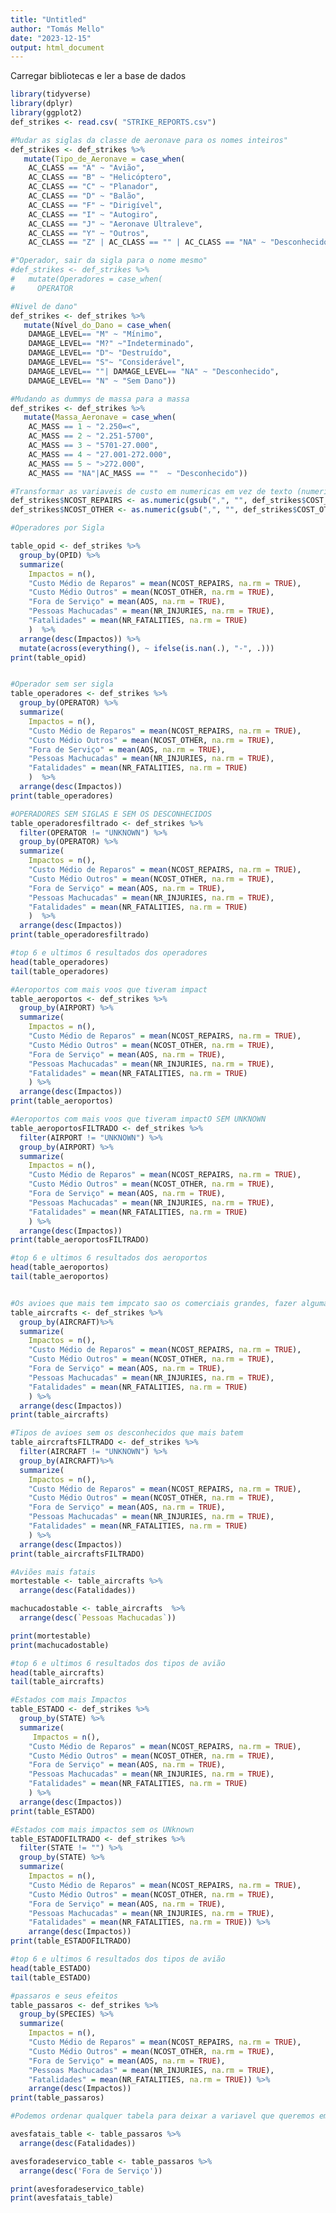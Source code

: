 ---
title: "Untitled"
author: "Tomás Mello"
date: "2023-12-15"
output: html_document
---
Carregar bibliotecas e ler a base de dados
```{r message=FALSE, warning=FALSE}
library(tidyverse)
library(dplyr)
library(ggplot2)
def_strikes <- read.csv( "STRIKE_REPORTS.csv")
```

```{r}
#Mudar as siglas da classe de aeronave para os nomes inteiros"
def_strikes <- def_strikes %>%
   mutate(Tipo_de_Aeronave = case_when(
    AC_CLASS == "A" ~ "Avião",
    AC_CLASS == "B" ~ "Helicóptero",
    AC_CLASS == "C" ~ "Planador",
    AC_CLASS == "D" ~ "Balão",
    AC_CLASS == "F" ~ "Dirigível",
    AC_CLASS == "I" ~ "Autogiro",
    AC_CLASS == "J" ~ "Aeronave Ultraleve",
    AC_CLASS == "Y" ~ "Outros",
    AC_CLASS == "Z" | AC_CLASS == "" | AC_CLASS == "NA" ~ "Desconhecido"))

#"Operador, sair da sigla para o nome mesmo"
#def_strikes <- def_strikes %>%
#   mutate(Operadores = case_when(
#     OPERATOR

#Nivel de dano"
def_strikes <- def_strikes %>%
   mutate(Nível_do_Dano = case_when(
    DAMAGE_LEVEL== "M" ~ "Mínimo",
    DAMAGE_LEVEL== "M?" ~"Indeterminado",
    DAMAGE_LEVEL== "D"~ "Destruído",
    DAMAGE_LEVEL== "S"~ "Considerável",
    DAMAGE_LEVEL== ""| DAMAGE_LEVEL== "NA" ~ "Desconhecido",
    DAMAGE_LEVEL== "N" ~ "Sem Dano"))

#Mudando as dummys de massa para a massa
def_strikes <- def_strikes %>%
   mutate(Massa_Aeronave = case_when(
    AC_MASS == 1 ~ "2.250=<",
    AC_MASS == 2 ~ "2.251-5700",
    AC_MASS == 3 ~ "5701-27.000",
    AC_MASS == 4 ~ "27.001-272.000",
    AC_MASS == 5 ~ ">272.000",
    AC_MASS == "NA"|AC_MASS == ""  ~ "Desconhecido"))

#Transformar as variaveis de custo em numericas em vez de texto (numeric em vez de string)
def_strikes$NCOST_REPAIRS <- as.numeric(gsub(",", "", def_strikes$COST_REPAIRS))    
def_strikes$NCOST_OTHER <- as.numeric(gsub(",", "", def_strikes$COST_OTHER))  
```

```{r}
#Operadores por Sigla

table_opid <- def_strikes %>%
  group_by(OPID) %>%
  summarize(
    Impactos = n(),
    "Custo Médio de Reparos" = mean(NCOST_REPAIRS, na.rm = TRUE),
    "Custo Médio Outros" = mean(NCOST_OTHER, na.rm = TRUE),
    "Fora de Serviço" = mean(AOS, na.rm = TRUE),
    "Pessoas Machucadas" = mean(NR_INJURIES, na.rm = TRUE),
    "Fatalidades" = mean(NR_FATALITIES, na.rm = TRUE)
    )  %>%
  arrange(desc(Impactos)) %>%
  mutate(across(everything(), ~ ifelse(is.nan(.), "-", .)))
print(table_opid)


#Operador sem ser sigla
table_operadores <- def_strikes %>%
  group_by(OPERATOR) %>%
  summarize(
    Impactos = n(),
    "Custo Médio de Reparos" = mean(NCOST_REPAIRS, na.rm = TRUE),
    "Custo Médio Outros" = mean(NCOST_OTHER, na.rm = TRUE),
    "Fora de Serviço" = mean(AOS, na.rm = TRUE),
    "Pessoas Machucadas" = mean(NR_INJURIES, na.rm = TRUE),
    "Fatalidades" = mean(NR_FATALITIES, na.rm = TRUE)
    )  %>%
  arrange(desc(Impactos))
print(table_operadores)

#OPERADORES SEM SIGLAS E SEM OS DESCONHECIDOS
table_operadoresfiltrado <- def_strikes %>%
  filter(OPERATOR != "UNKNOWN") %>%
  group_by(OPERATOR) %>%
  summarize(
    Impactos = n(),
    "Custo Médio de Reparos" = mean(NCOST_REPAIRS, na.rm = TRUE),
    "Custo Médio Outros" = mean(NCOST_OTHER, na.rm = TRUE),
    "Fora de Serviço" = mean(AOS, na.rm = TRUE),
    "Pessoas Machucadas" = mean(NR_INJURIES, na.rm = TRUE),
    "Fatalidades" = mean(NR_FATALITIES, na.rm = TRUE)
    )  %>%
  arrange(desc(Impactos))
print(table_operadoresfiltrado)

#top 6 e ultimos 6 resultados dos operadores
head(table_operadores)
tail(table_operadores)

#Aeroportos com mais voos que tiveram impact
table_aeroportos <- def_strikes %>%
  group_by(AIRPORT) %>%
  summarize(
    Impactos = n(),
    "Custo Médio de Reparos" = mean(NCOST_REPAIRS, na.rm = TRUE),
    "Custo Médio Outros" = mean(NCOST_OTHER, na.rm = TRUE),
    "Fora de Serviço" = mean(AOS, na.rm = TRUE),
    "Pessoas Machucadas" = mean(NR_INJURIES, na.rm = TRUE),
    "Fatalidades" = mean(NR_FATALITIES, na.rm = TRUE)
    ) %>%
  arrange(desc(Impactos))
print(table_aeroportos)

#Aeroportos com mais voos que tiveram impactO SEM UNKNOWN
table_aeroportosFILTRADO <- def_strikes %>%
  filter(AIRPORT != "UNKNOWN") %>%
  group_by(AIRPORT) %>%
  summarize(
    Impactos = n(),
    "Custo Médio de Reparos" = mean(NCOST_REPAIRS, na.rm = TRUE),
    "Custo Médio Outros" = mean(NCOST_OTHER, na.rm = TRUE),
    "Fora de Serviço" = mean(AOS, na.rm = TRUE),
    "Pessoas Machucadas" = mean(NR_INJURIES, na.rm = TRUE),
    "Fatalidades" = mean(NR_FATALITIES, na.rm = TRUE)
    ) %>%
  arrange(desc(Impactos))
print(table_aeroportosFILTRADO)

#top 6 e ultimos 6 resultados dos aeroportos
head(table_aeroportos)
tail(table_aeroportos)


#Os avioes que mais tem impcato sao os comerciais grandes, fazer alguma analise de correlação com o dano, porque acho que eles nao tem muitos danos
table_aircrafts <- def_strikes %>%
  group_by(AIRCRAFT)%>%
  summarize(
    Impactos = n(),
    "Custo Médio de Reparos" = mean(NCOST_REPAIRS, na.rm = TRUE),
    "Custo Médio Outros" = mean(NCOST_OTHER, na.rm = TRUE),
    "Fora de Serviço" = mean(AOS, na.rm = TRUE),
    "Pessoas Machucadas" = mean(NR_INJURIES, na.rm = TRUE),
    "Fatalidades" = mean(NR_FATALITIES, na.rm = TRUE)
    ) %>%
  arrange(desc(Impactos))
print(table_aircrafts)

#Tipos de avioes sem os desconhecidos que mais batem
table_aircraftsFILTRADO <- def_strikes %>%
  filter(AIRCRAFT != "UNKNOWN") %>%
  group_by(AIRCRAFT)%>%
  summarize(
    Impactos = n(),
    "Custo Médio de Reparos" = mean(NCOST_REPAIRS, na.rm = TRUE),
    "Custo Médio Outros" = mean(NCOST_OTHER, na.rm = TRUE),
    "Fora de Serviço" = mean(AOS, na.rm = TRUE),
    "Pessoas Machucadas" = mean(NR_INJURIES, na.rm = TRUE),
    "Fatalidades" = mean(NR_FATALITIES, na.rm = TRUE)
    ) %>%
  arrange(desc(Impactos))
print(table_aircraftsFILTRADO)

#Aviões mais fatais
mortestable <- table_aircrafts %>%
  arrange(desc(Fatalidades))

machucadostable <- table_aircrafts  %>%
  arrange(desc(`Pessoas Machucadas`))

print(mortestable)
print(machucadostable)

#top 6 e ultimos 6 resultados dos tipos de avião
head(table_aircrafts)
tail(table_aircrafts)

#Estados com mais Impactos
table_ESTADO <- def_strikes %>%
  group_by(STATE) %>%
  summarize(
     Impactos = n(),
    "Custo Médio de Reparos" = mean(NCOST_REPAIRS, na.rm = TRUE),
    "Custo Médio Outros" = mean(NCOST_OTHER, na.rm = TRUE),
    "Fora de Serviço" = mean(AOS, na.rm = TRUE),
    "Pessoas Machucadas" = mean(NR_INJURIES, na.rm = TRUE),
    "Fatalidades" = mean(NR_FATALITIES, na.rm = TRUE)
    ) %>%
  arrange(desc(Impactos))
print(table_ESTADO)

#Estados com mais impactos sem os UNknown
table_ESTADOFILTRADO <- def_strikes %>%
  filter(STATE != "") %>%
  group_by(STATE) %>%
  summarize(
    Impactos = n(),
    "Custo Médio de Reparos" = mean(NCOST_REPAIRS, na.rm = TRUE),
    "Custo Médio Outros" = mean(NCOST_OTHER, na.rm = TRUE),
    "Fora de Serviço" = mean(AOS, na.rm = TRUE),
    "Pessoas Machucadas" = mean(NR_INJURIES, na.rm = TRUE),
    "Fatalidades" = mean(NR_FATALITIES, na.rm = TRUE)) %>%
    arrange(desc(Impactos))
print(table_ESTADOFILTRADO)

#top 6 e ultimos 6 resultados dos tipos de avião
head(table_ESTADO)
tail(table_ESTADO)

#passaros e seus efeitos
table_passaros <- def_strikes %>%
  group_by(SPECIES) %>%
  summarize(
    Impactos = n(),
    "Custo Médio de Reparos" = mean(NCOST_REPAIRS, na.rm = TRUE),
    "Custo Médio Outros" = mean(NCOST_OTHER, na.rm = TRUE),
    "Fora de Serviço" = mean(AOS, na.rm = TRUE),
    "Pessoas Machucadas" = mean(NR_INJURIES, na.rm = TRUE),
    "Fatalidades" = mean(NR_FATALITIES, na.rm = TRUE)) %>%
    arrange(desc(Impactos))
print(table_passaros)

#Podemos ordenar qualquer tabela para deixar a variavel que queremos em ordem decrescente. Para passaros, pensei em botar na ordem dos custos de reparo, ou de fatalidades/machucados dependendo de qual seja, ou por horas que a aeronave ficou sem funcionar

avesfatais_table <- table_passaros %>%
  arrange(desc(Fatalidades))

avesforadeservico_table <- table_passaros %>%
  arrange(desc('Fora de Serviço'))

print(avesforadeservico_table)
print(avesfatais_table)
```